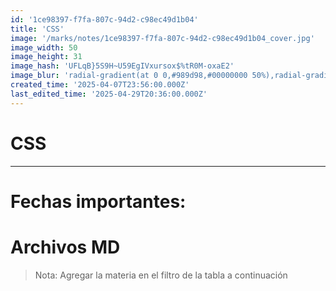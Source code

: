 ```yaml
---
id: '1ce98397-f7fa-807c-94d2-c98ec49d1b04'
title: 'CSS'
image: '/marks/notes/1ce98397-f7fa-807c-94d2-c98ec49d1b04_cover.jpg'
image_width: 50
image_height: 31
image_hash: 'UFLqB}5S9H~U59EgIVxursox$%tR0M-oxaE2'
image_blur: 'radial-gradient(at 0 0,#989d98,#00000000 50%),radial-gradient(at 33% 0,#848c86,#00000000 50%),radial-gradient(at 67% 0,#a6a798,#00000000 50%),radial-gradient(at 100% 0,#b3a699,#00000000 50%),radial-gradient(at 0 50%,#b3b4a0,#00000000 50%),radial-gradient(at 33% 50%,#a0a797,#00000000 50%),radial-gradient(at 67% 50%,#d5cbaf,#00000000 50%),radial-gradient(at 100% 50%,#e2d1b2,#00000000 50%),radial-gradient(at 0 100%,#aea896,#00000000 50%),radial-gradient(at 33% 100%,#aaa696,#00000000 50%),radial-gradient(at 67% 100%,#b8b198,#00000000 50%),radial-gradient(at 100% 100%,#b8ae94,#00000000 50%)'
created_time: '2025-04-07T23:56:00.000Z'
last_edited_time: '2025-04-29T20:36:00.000Z'
---
```

<h1>CSS</h1>

<hr class="notion-divider" />
  
<h1 class="notion-heading_1 notion-color-default">
 Fechas importantes:
</h1>
  
<h1 class="notion-heading_1 notion-color-default">
 Archivos MD
</h1>
  
<blockquote class="notion-quote notion-color-default">
 Nota: Agregar la materia en el filtro de la tabla a continuación
</blockquote>
  
<p>
 
</p>
  